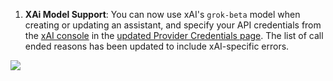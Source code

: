 1. **XAi Model Support**: You can now use xAI's `grok-beta` model when creating or updating an assistant, and specify your API credentials from the [xAI console](https://console.x.ai/) in the [updated Provider Credentials page](https://dashboard.vapi.ai/keys). The list of call ended reasons has been updated to include xAI-specific errors.

<Frame caption="Specify xAI API credentials in the Provider Credentials page">
  <img src="../static/images/changelog/xai-model.png" />
</Frame>